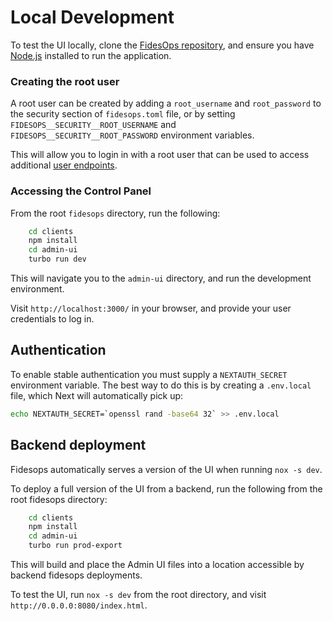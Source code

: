 
<NextSeo
  title="Local Development"
  description="Design philosophy and practical considerations for the user interface aspect of our project, focusing on usability and aesthetic coherence."
/>

# Local Development

To test the UI locally, clone the [FidesOps repository](https://github.com/ethyca/fidesops/), and ensure you have [Node.js](https://nodejs.org/en/download/) installed to run the application.

### Creating the root user

A root user can be created by adding a `root_username` and `root_password` to the
security section of `fidesops.toml` file, or by setting `FIDESOPS__SECURITY__ROOT_USERNAME`
and `FIDESOPS__SECURITY__ROOT_PASSWORD` environment variables.

This will allow you to login in with a root user that can be used to access
additional [user endpoints](#managing-users).

### Accessing the Control Panel

From the root `fidesops` directory, run the following:

``` sh
    cd clients
    npm install
    cd admin-ui
    turbo run dev
```

This will navigate you to the `admin-ui` directory, and run the development environment.

Visit `http://localhost:3000/` in your browser, and provide your user credentials to log in.

## Authentication

To enable stable authentication you must supply a `NEXTAUTH_SECRET` environment
variable. The best way to do this is by creating a `.env.local` file, which Next
will automatically pick up:

```bash
echo NEXTAUTH_SECRET=`openssl rand -base64 32` >> .env.local
```

## Backend deployment

Fidesops automatically serves a version of the UI when running `nox -s dev`.

To deploy a full version of the UI from a backend, run the following from the root fidesops directory:

```sh
    cd clients
    npm install
    cd admin-ui
    turbo run prod-export
```

This will build and place the Admin UI files into a location accessible by backend fidesops deployments.

To test the UI, run `nox -s dev` from the root directory, and visit `http://0.0.0.0:8080/index.html`.
